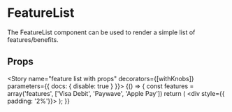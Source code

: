 
<Meta title="Components/FeatureList" component={FeatureList} />

# FeatureList

The FeatureList component can be used to render a simple list of features/benefits.

<Preview>
  <Story name="feature list">
    <div style={{ padding: '2%'}}>
      <FeatureList features={['Visa Debit', 'Paywave', 'Apple Pay']} />
    </div>
  </Story>
</Preview>

## Props

<Props of={FeatureList} />

<Story name="feature list with props" decorators={[withKnobs]} parameters={{ docs: { disable: true } }}>
  {() => {
    const features = array('features', ['Visa Debit', 'Paywave', 'Apple Pay'])
    return (
      <div style={{ padding: '2%'}}>
        <FeatureList features={features} />
      </div>
    );
  }}
</Story>
